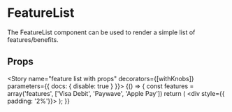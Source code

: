 
<Meta title="Components/FeatureList" component={FeatureList} />

# FeatureList

The FeatureList component can be used to render a simple list of features/benefits.

<Preview>
  <Story name="feature list">
    <div style={{ padding: '2%'}}>
      <FeatureList features={['Visa Debit', 'Paywave', 'Apple Pay']} />
    </div>
  </Story>
</Preview>

## Props

<Props of={FeatureList} />

<Story name="feature list with props" decorators={[withKnobs]} parameters={{ docs: { disable: true } }}>
  {() => {
    const features = array('features', ['Visa Debit', 'Paywave', 'Apple Pay'])
    return (
      <div style={{ padding: '2%'}}>
        <FeatureList features={features} />
      </div>
    );
  }}
</Story>
